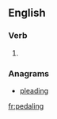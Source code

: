 ==English==

===Verb===
{{head|en}}

# {{present participle of|pedal}}

===Anagrams===
* [[pleading#English|pleading]]

[[fr:pedaling]]